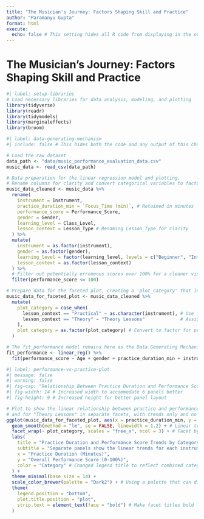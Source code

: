 ```yaml
---
title: "The Musician's Journey: Factors Shaping Skill and Practice"
author: "Paramanyu Gupta"
format: html
execute:
  echo: false # This setting hides all R code from displaying in the output by default
---
```


# The Musician's Journey: Factors Shaping Skill and Practice

```r
#| label: setup-libraries
# Load necessary libraries for data analysis, modeling, and plotting
library(tidyverse)
library(readr)
library(tidymodels)
library(marginaleffects)
library(broom)
```

```r
#| label: data-generating-mechanism
#| include: false # This hides both the code and any output of this chunk from the final document

# Load the raw dataset
data_path <- "data/music_performance_evaluation_data.csv"
music_data <- read_csv(data_path)

# Data preparation for the linear regression model and plotting.
# Rename columns for clarity and convert categorical variables to factors.
music_data_cleaned <- music_data %>%
  rename(
    instrument = Instrument,
    practice_duration_min = `Focus_Time (min)`, # Retained in minutes
    performance_score = Performance_Score,
    gender = Gender,
    learning_level = Class_Level,
    lesson_context = Lesson_Type # Renaming Lesson_Type for clarity
  ) %>%
  mutate(
    instrument = as.factor(instrument),
    gender = as.factor(gender),
    learning_level = factor(learning_level, levels = c("Beginner", "Intermediate", "Advanced"), ordered = TRUE),
    lesson_context = as.factor(lesson_context)
  ) %>%
  # Filter out potentially erroneous scores over 100% for a cleaner visualization
  filter(performance_score <= 100)

# Prepare data for the faceted plot, creating a 'plot_category' that includes instruments and Theory
music_data_for_faceted_plot <- music_data_cleaned %>%
  mutate(
    plot_category = case_when(
      lesson_context == "Practical" ~ as.character(instrument), # Use instrument name for practical lessons
      lesson_context == "Theory" ~ "Theory Lessons"             # Assign "Theory Lessons" for theory lessons
    ),
    plot_category = as.factor(plot_category) # Convert to factor for proper faceting and coloring
  )

# The fit_performance model remains here as the Data Generating Mechanism
fit_performance <- linear_reg() %>%
  fit(performance_score ~ Age + gender + practice_duration_min + instrument, data = music_data_cleaned)
```

```r
#| label: performance-vs-practice-plot
#| message: false
#| warning: false
#| fig-cap: "Relationship Between Practice Duration and Performance Score by Instrument and Theory Lessons"
#| fig-width: 14 # Increased width to accommodate 6 panels better
#| fig-height: 9 # Increased height for better panel layout

# Plot to show the linear relationship between practice and performance for each instrument
# and for "Theory Lessons" in separate facets, with trends only and no individual data points.
ggplot(music_data_for_faceted_plot, aes(x = practice_duration_min, y = performance_score, color = plot_category)) +
  geom_smooth(method = "lm", se = FALSE, linewidth = 1.2) + # Linear trend line without confidence interval, no dots
  facet_wrap(~ plot_category, scales = "free_x", ncol = 3) + # Facet by the new plot_category
  labs(
    title = "Practice Duration and Performance Score Trends by Category",
    subtitle = "Separate panels show the linear trends for each instrument and for 'Theory Lessons'. Data points are removed for a cleaner visual.",
    x = "Practice Duration (Minutes)",
    y = "Overall Performance Score (0-100%)",
    color = "Category" # Changed legend title to reflect combined categories
  ) +
  theme_minimal(base_size = 14) +
  scale_color_brewer(palette = "Dark2") + # Using a palette that can distinguish 6 categories well
  theme(
    legend.position = "bottom",
    plot.title.position = "plot",
    strip.text = element_text(face = "bold") # Make facet titles bold
  )
```